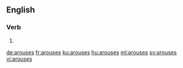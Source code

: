 
==English==

===Verb===
{{head|en|verb form}}

# {{en-third-person singular of|arouse}}

[[de:arouses]]
[[fr:arouses]]
[[ku:arouses]]
[[hu:arouses]]
[[ml:arouses]]
[[sv:arouses]]
[[vi:arouses]]
